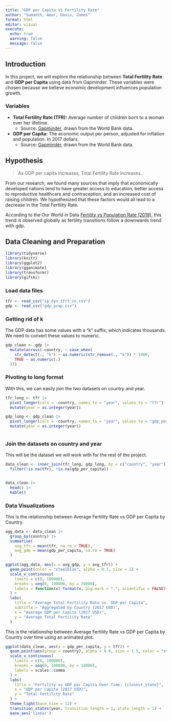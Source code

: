 ```yaml
---
title: "GDP per Capita vs Fertility Rate"
author: "Sumanth, Amar, Davis, James"
format: html
editor: visual
execute:
  echo: true
  warning: false
  message: false
---
```


## Introduction

In this project, we will explore the relationship between **Total Fertility Rate** and **GDP per Capita** using data from Gapminder. These variables were chosen because we believe economic development influences population growth.

### Variables

-   **Total Fertility Rate (TFR):** Average number of children born to a woman over her lifetime.
    -   Source: [Gapminder](https://www.gapminder.org/data/), drawn from the World Bank data.
-   **GDP per Capita:** The economic output per person, adjusted for inflation and population. In 2017 dollars.
    -   Source: [Gapminder](https://www.gapminder.org/data/), drawn from the World Bank data.

## Hypothesis

> As GDP per capita increases, Total Fertility Rate increases.

From our research, we found many sources that imply that economically developed nations tend to have greater access to education, better access to reproductive healthcare and contraception, and an increased cost of raising children. We hypothesized that these factors would all lead to a decrease in the Total Fertility Rate.

According to the Our World in Data [Fertility vs Population Rate (2019)](https://ourworldindata.org/grapher/children-per-woman-fertility-rate-vs-level-of-prosperity), this trend is observed globally as fertility transitions follow a downwards trend with gdp.

## Data Cleaning and Preparation

```r
library(tidyverse)
library(knitr)
library(ggplot2)
library(gganimate)
library(transformr)
library(gifski)
```

### Load data files

```r
tfr <- read_csv("sp_dyn_tfrt_in.csv") 
gdp <- read_csv("gdp_pcap.csv")
```

### Getting rid of k

The GDP data has some values with a "k" suffix, which indicates thousands. We need to convert these values to numeric.

```r
gdp_clean <- gdp |>
  mutate(across(-country, ~ case_when(
    str_detect(., "k") ~ as.numeric(str_remove(., "k")) * 1000,
    TRUE ~ as.numeric(.)
  )))
```

### Pivoting to long format

With this, we can easily join the two datasets on country and year.

```r
tfr_long <- tfr |>
  pivot_longer(cols = -country, names_to = "year", values_to = "tfr") |>
  mutate(year = as.integer(year))

gdp_long <- gdp_clean |>
  pivot_longer(cols = -country, names_to = "year", values_to = "gdp_per_capita") |>
  mutate(year = as.integer(year))



```

### Join the datasets on country and year

This will be the dataset we will work with for the rest of the project.

```r
data_clean <- inner_join(tfr_long, gdp_long, by = c("country", "year")) |>
  filter(!is.na(tfr), !is.na(gdp_per_capita))


data_clean |>
  head() |>
  kable()
```

### Data Visualizations 

This is the relationship between Average Fertility Rate vs GDP per Capita by Country.

```r
agg_data <- data_clean |>
  group_by(country) |>
  summarise(
    avg_tfr = mean(tfr, na.rm = TRUE),
    avg_gdp = mean(gdp_per_capita, na.rm = TRUE)
  )

ggplot(agg_data, aes(x = avg_gdp, y = avg_tfr)) +
  geom_point(color = "steelblue", alpha = 0.7, size = 2) +
  scale_x_continuous(
    limits = c(0, 100000),
    breaks = seq(0, 100000, by = 20000),
    labels = function(x) format(x, big.mark = ",", scientific = FALSE)
  ) +
  labs(
    title = "Average Total Fertility Rate vs. GDP per Capita",
    subtitle = "Aggregated by Country (2017 USD)",
    x = "Average GDP per Capita (2017 USD)",
    y = "Average Total Fertility Rate"
  )
```

This is the relationship between Average Fertility Rate vs GDP per Capita by Country over time using an animated plot.

```r
ggplot(data_clean, aes(x = gdp_per_capita, y = tfr)) +
  geom_point(aes(group = country), alpha = 0.6, size = 1.5, color = "steelblue") +
  scale_x_continuous(
    limits = c(0, 100000),
    breaks = seq(0, 100000, by = 10000),
    labels = scales::comma
  ) +
  labs(
    title = "Fertility vs GDP per Capita Over Time: {closest_state}",
    x = "GDP per Capita (2017 USD)",
    y = "Total Fertility Rate"
  ) +
  theme_light(base_size = 12) +
  transition_states(year, transition_length = 1, state_length = 1) +
  ease_aes('linear')
```
